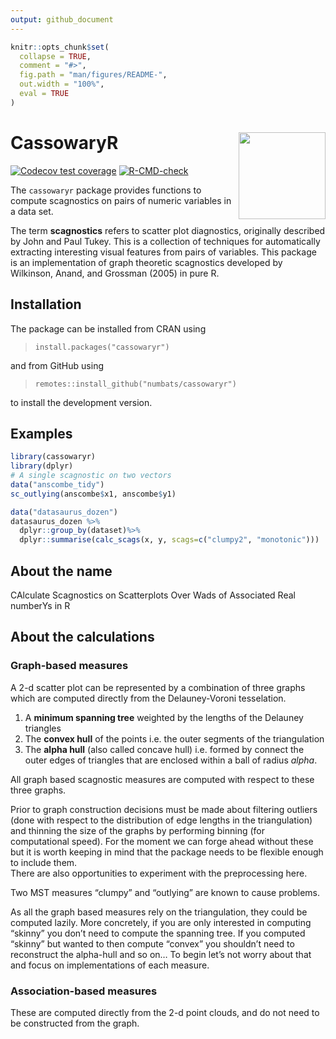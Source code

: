 ```yaml
---
output: github_document
---
```


<!-- README.md is generated from README.Rmd. Please edit that file -->

```r
knitr::opts_chunk$set(
  collapse = TRUE,
  comment = "#>",
  fig.path = "man/figures/README-",
  out.width = "100%",
  eval = TRUE
)
```

# CassowaryR <a href="https://numbats.github.io/cassowaryr/"><img src="man/figures/logo.png" align="right" height="139" /></a>

<!-- badges: start -->
[![Codecov test coverage](https://codecov.io/gh/numbats/cassowaryr/branch/master/graph/badge.svg)](https://app.codecov.io/gh/numbats/cassowaryr?branch=master)
[![R-CMD-check](https://github.com/numbats/cassowaryr/workflows/R-CMD-check/badge.svg)](https://github.com/numbats/cassowaryr/actions)
<!-- badges: end -->

The `cassowaryr` package provides functions to compute scagnostics on pairs of numeric variables in a data set.

The term __scagnostics__ refers to scatter plot diagnostics, originally described by John and Paul Tukey. This is a collection of techniques for automatically extracting interesting visual features from pairs of variables. This package is an implementation of graph theoretic scagnostics developed by Wilkinson, Anand, and Grossman (2005) in pure R.  

## Installation
The package can be installed from CRAN using 

> ```install.packages("cassowaryr")```

and from GitHub using 

> ```remotes::install_github("numbats/cassowaryr")```

to install the development version.

## Examples
```r
library(cassowaryr)
library(dplyr)
# A single scagnostic on two vectors
data("anscombe_tidy")
sc_outlying(anscombe$x1, anscombe$y1)
```

```r
data("datasaurus_dozen")
datasaurus_dozen %>%
  dplyr::group_by(dataset)%>%
  dplyr::summarise(calc_scags(x, y, scags=c("clumpy2", "monotonic")))
```

## About the name

CAlculate Scagnostics on Scatterplots Over Wads of Associated Real numberYs in R

## About the calculations

### Graph-based measures

A 2-d scatter plot can be represented by a combination of three graphs
which are computed directly from the Delauney-Voroni tesselation.

1. A __minimum spanning tree__ weighted by the lengths of the Delauney triangles
2. The __convex hull__ of the points i.e. the outer segments of the triangulation
3. The __alpha hull__ (also called concave hull) i.e. formed by connect the outer edges of triangles that are enclosed within a ball of radius _alpha_. 

All graph based scagnostic measures are computed with respect to these three graphs.

Prior to graph construction decisions must be made about filtering outliers (done with respect to the distribution of edge lengths in the triangulation) and thinning the size of the graphs by performing binning (for computational speed). For the moment we can forge ahead without these but it is worth keeping in mind that the package needs to be flexible enough to include them.  
There are also opportunities to experiment with the preprocessing here. 

Two MST measures "clumpy" and "outlying" are known to cause problems.

As all the graph based measures rely on the triangulation, they could be computed lazily. More concretely, if you are only interested in computing "skinny" you don't need to compute the spanning tree. If you computed "skinny" but wanted to then compute "convex" you shouldn't need to reconstruct the alpha-hull and so on... To begin let's not worry about that and focus on implementations of each measure.

### Association-based measures

These are computed directly from the 2-d point clouds, and do not need to be constructed from the graph. 


